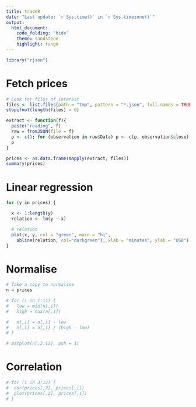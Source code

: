 ```yaml
---
title: tradeR
date: "Last update: `r Sys.time()` in `r Sys.timezone()`"
output:
  html_document:
    code_folding: "hide"
    theme: sandstone
    highlight: tango
---
```


```r
library("rjson")
```

# Fetch prices
```r
# Look for files of interest
files <- list.files(path = "tmp", pattern = "*.json", full.names = TRUE)
stopifnot(length(files) > 0)
```

```r
extract <- function(f){
  paste("reading", f)
  raw = fromJSON(file = f)
  p <- c(); for (observation in raw$Data) p <- c(p, observation$close)
  p
}

prices <- as.data.frame(mapply(extract, files))
summary(prices)
```

# Linear regression
```r
for (y in prices) {

  x <- 1:length(y)
  relation <- lm(y ~ x)

  # relation
  plot(x, y, col = "green", main = "hi", 
    abline(relation, col="darkgreen"), xlab = "minutes", ylab = "USD")
}
```

# Normalise
```r
# Take a copy to normalise
n = prices

# for (i in 1:11) {
#   low = min(n[,i])
#   high = max(n[,i])

#   n[,i] = n[,i] - low
#   n[,i] = n[,i] / (high - low)
# }

# matplot(n[,2:12], pch = 1)
```

# Correlation
```r
# for (i in 3:12) {
#  cor(prices[,2], prices[,i])
#  plot(prices[,2], prices[,i])
# }
```

